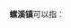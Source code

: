 '''螺溪镇'''可以指：
{{PRC admin/disambig|36/08/26/104/000|44/15/23/105/000|51/13/03/116/000}}
{{disambig|cat=三字中国镇名消歧义}}